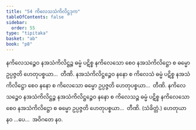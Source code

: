 ```yaml
---
title: "54 ကိလေသသံကိလိဋ္ဌဒုက"
tableOfContents: false
sidebar:
  order: 55
type: "tipitaka"
basket: "ab"
book: "p8"
---
```



<DynamicBreadcrumb />

<Division number="73" book="p8" e="ch" v="40" p="98">

<Paragraph number="230" book="p8">
နကိလေသဉ္စေဝ နအသံကိလိဋ္ဌဉ္စ ဓမ္မံ ပဋိစ္စ နကိလေသော စေဝ နအသံကိလိဋ္ဌော စ ဓမ္မော ဥပ္ပဇ္ဇတိ ဟေတုပစ္စယာ…  တီဏိ.
</Paragraph>

<Paragraph number="231" book="p8">
နအသံကိလိဋ္ဌဉ္စေဝ နနော စ ကိလေသံ ဓမ္မံ ပဋိစ္စ နအသံကိလိဋ္ဌော စေဝ နနော စ ကိလေသော ဓမ္မော ဥပ္ပဇ္ဇတိ ဟေတုပစ္စယာ…  တီဏိ.
</Paragraph>

<Paragraph number="232" book="p8">
နကိလေသဉ္စေဝ နအသံကိလိဋ္ဌဉ္စ နအသံကိလိဋ္ဌဉ္စေဝ နနော စ ကိလေသဉ္စ ဓမ္မံ ပဋိစ္စ နကိလေသော စေဝ နအသံကိလိဋ္ဌော စ ဓမ္မော ဥပ္ပဇ္ဇတိ ဟေတုပစ္စယာ…  တီဏိ. (သံခိတ္တံ.)
</Paragraph>

<Paragraph number="233" book="p8">
ဟေတုယာ နဝ …ပေ…  အဝိဂတေ နဝ.
</Paragraph>
</Division>